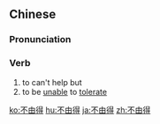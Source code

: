 ==Chinese==
{{zh-forms|type=12}}

===Pronunciation===
{{zh-pron
|m=不yóude
|c=bat1 jau4 dak1
|ma=y
|cat=v
}}

===Verb===
{{zh-verb}}

# to can't help but
# to be [[unable]] to [[tolerate]]

{{zh-cat|Intermediate}}

[[ko:不由得]]
[[hu:不由得]]
[[ja:不由得]]
[[zh:不由得]]